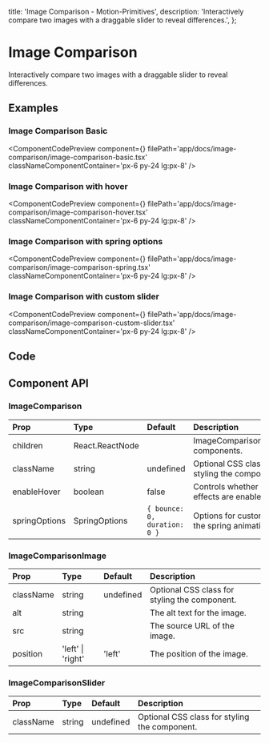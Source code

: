   title: 'Image Comparison - Motion-Primitives',
  description:
    'Interactively compare two images with a draggable slider to reveal differences.',
};

# Image Comparison

Interactively compare two images with a draggable slider to reveal differences.

## Examples

### Image Comparison Basic

<ComponentCodePreview
  component={<ImageComparisonBasic />}
  filePath='app/docs/image-comparison/image-comparison-basic.tsx'
  classNameComponentContainer='px-6 py-24 lg:px-8'
/>

### Image Comparison with hover

<ComponentCodePreview
  component={<ImageComparisonHover />}
  filePath='app/docs/image-comparison/image-comparison-hover.tsx'
  classNameComponentContainer='px-6 py-24 lg:px-8'
/>

### Image Comparison with spring options

<ComponentCodePreview
  component={<ImageComparisonSpring />}
  filePath='app/docs/image-comparison/image-comparison-spring.tsx'
  classNameComponentContainer='px-6 py-24 lg:px-8'
/>

### Image Comparison with custom slider

<ComponentCodePreview
  component={<ImageComparisonCustomSlider />}
  filePath='app/docs/image-comparison/image-comparison-custom-slider.tsx'
  classNameComponentContainer='px-6 py-24 lg:px-8'
/>

## Code

<CodeBlock filePath='components/core/image-comparison.tsx' />

## Component API

### ImageComparison

| Prop          | Type            | Default                      | Description                                   |
| :------------ | :-------------- | :--------------------------- | :-------------------------------------------- |
| children      | React.ReactNode |                              | ImageComparisonImage components.              |
| className     | string          | undefined                    | Optional CSS class for styling the component. |
| enableHover   | boolean         | false                        | Controls whether hover effects are enabled.   |
| springOptions | SpringOptions   | `{ bounce: 0, duration: 0 }` | Options for customizing the spring animation. |

### ImageComparisonImage

| Prop      | Type              | Default   | Description                                   |
| :-------- | :---------------- | :-------- | :-------------------------------------------- |
| className | string            | undefined | Optional CSS class for styling the component. |
| alt       | string            |           | The alt text for the image.                   |
| src       | string            |           | The source URL of the image.                  |
| position  | 'left' \| 'right' | 'left'    | The position of the image.                    |

### ImageComparisonSlider

| Prop      | Type   | Default   | Description                                   |
| :-------- | :----- | :-------- | :-------------------------------------------- |
| className | string | undefined | Optional CSS class for styling the component. |
